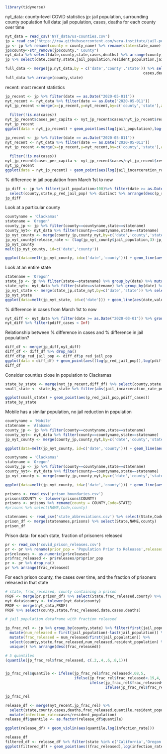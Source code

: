 ```r
library(tidyverse)
```

nyt_data: county-level COVID statistics
jp: jail population, surrounding county population
full data: jail population, cases, deaths for each county over time
```r
nyt_data = read_csv('NYT_data/us-counties.csv')
jp = read_csv('https://raw.githubusercontent.com/vera-institute/jail-population-data/master/jail_population.csv')
jp <- jp %>% rename(county = county_name) %>% rename(state=state_name) %>% arrange(date)
jp$county<-str_remove(jp$county," County")
nyt_data %>% select(date,county,state,cases,deaths) %>% arrange(county)
jp %>% select(date,county,state,jail_population,resident_population,jail_incarceration_rate_per_100k,urbanicity)

full_data <- merge(jp,nyt_data,by = c('date','county','state')) %>% select(date,county,state,jail_population,resident_population,
                                                              cases,deaths)
full_data %>% arrange(county,state)
```

recent: most recent statistics

```r
jp_recent <- jp %>% filter(date == as.Date("2020-05-011"))
nyt_recent <- nyt_data %>% filter(date == as.Date("2020-05-011"))
nyt_jp_recent <-merge(x=jp_recent,y=nyt_recent,by=c('county','state'),all.x=TRUE) %>% select(county,state,jail_population,resident_population,
                                                                                             jail_incarceration_rate_per_100k,cases,deaths) %>%
  filter(!is.na(cases))
nyt_jp_recent$cases_per_capita <- nyt_jp_recent$cases/nyt_jp_recent$resident_population
nyt_jp_recent
ggplot(data = nyt_jp_recent) + geom_point(aes(log(jail_population),log(resident_population),color=log(cases_per_capita)))+scale_color_gradient(low="blue", high="red")
```

```r
jp_recent <- jp %>% filter(date == as.Date("2020-05-011"))
nyt_recent <- nyt_data %>% filter(date == as.Date("2020-05-011"))
nyt_jp_recent <-merge(x=jp_recent,y=nyt_recent,by=c('county','state'),all.x=TRUE) %>% select(county,state,jail_population,resident_population,
                                                                                             jail_incarceration_rate_per_100k,cases,deaths) %>%
  filter(!is.na(cases))
nyt_jp_recent$cases_per_capita <- nyt_jp_recent$cases/nyt_jp_recent$resident_population
nyt_jp_recent
ggplot(data = nyt_jp_recent) + geom_point(aes(log(jail_incarceration_rate_per_100k),log(cases_per_capita)))
```

% difference in jail population from March 1st to now
```r
jp_diff <- jp %>% filter(jail_population>100)%>% filter(date >= as.Date("2020-03-01")) %>% group_by(county,state) %>% mutate(p_red_jail_pop = (first(jail_population)-last(jail_population))/first(jail_population)) %>%
  select(county,state,p_red_jail_pop) %>% distinct %>% arrange(desc(p_red_jail_pop))
jp_diff
```

Look at a particular county
```r
countyname = 'Clackamas'
statename = 'Oregon'
county_jp <- jp %>% filter(county==countyname,state==statename)
county_nyt<- nyt_data %>% filter(county==countyname,state==statename)
jp_nyt_county <- merge(county_jp,county_nyt,by=c('date','county','state')) %>% select(county,date,jail_population,cases)
jp_nyt_county$release_rate <- (lag(jp_nyt_county$jail_population,3)-jp_nyt_county$jail_population)/lag(jp_nyt_county$jail_population,3)*500
jp_nyt_county
melt(jp_nyt_county, id=c('date','county'))

ggplot(data=melt(jp_nyt_county, id=c('date','county'))) + geom_line(aes(date,value,color=variable))
```

Look at an entire state
```r
statename = 'Oregon'
state_jp <- jp %>% filter(state==statename) %>% group_by(date) %>% mutate(total_jailed = sum(jail_population)) %>% select(date,state,total_jailed) %>% unique()
state_nyt<- nyt_data %>% filter(state==statename) %>% group_by(date) %>% mutate(total_cases = sum(cases)) %>% select(date,state,total_cases) %>% unique()
jp_nyt_state <- merge(state_jp,state_nyt,by=c('date','state')) %>% select(date,total_jailed,total_cases)
jp_nyt_state
ggplot(data=melt(jp_nyt_state, id=c('date'))) + geom_line(aes(date,value,color=variable))
```

% difference in cases from March 1st to now
```r
nyt_diff <- nyt_data %>% filter(date >= as.Date("2020-03-01")) %>% group_by(county,state) %>% mutate(pdiff_cases = (last(cases)-first(cases))/first(cases)) %>% arrange(desc(pdiff_cases)) %>% select(county,state,pdiff_cases) %>% distinct
nyt_diff %>% filter(pdiff_cases < Inf)
```

Relationship between % difference in cases and % difference in jail population?
```r
diff_df <- merge(jp_diff,nyt_diff)
diff_df <- diff_df %>% drop_na()
diff_df$p_red_jail_pop <- diff_df$p_red_jail_pop
ggplot(data = diff_df) + geom_point(aes((log(p_red_jail_pop)),log(pdiff_cases)))
diff_df
```


Consider counties close in population to Clackamas
```r
state_by_state <- merge(nyt_jp_recent,diff_df) %>% select(county,state,jail_population,resident_population,jail_incarceration_rate_per_100k,cases,p_red_jail_pop,pdiff_cases)
small_state <- state_by_state %>% filter(abs(jail_incarceration_rate_per_100k-32.8)<50000) %>% arrange(desc(p_red_jail_pop))

ggplot(small_state) + geom_point(aes(p_red_jail_pop,pdiff_cases))
state_by_state
```

Mobile has a similar population, no jail reduction in population
```r
countyname = 'Mobile'
statename = 'Alabama'
county_jp <- jp %>% filter(county==countyname,state==statename)
county_nyt<- nyt_data %>% filter(county==countyname,state==statename)
jp_nyt_county <- merge(county_jp,county_nyt,by=c('date','county','state')) %>% select(county,date,jail_population,cases)

ggplot(data=melt(jp_nyt_county, id=c('date','county'))) + geom_line(aes(date,value,color=variable))
```

```r
countyname = 'Clackamas'
statename = 'Oregon'
county_jp <- jp %>% filter(county==countyname,state==statename)
county_nyt<- nyt_data %>% filter(county==countyname,state==statename)
jp_nyt_county <- merge(county_jp,county_nyt,by=c('date','county','state')) %>% select(county,date,jail_population,cases)

ggplot(data=melt(jp_nyt_county, id=c('date','county'))) + geom_line(aes(date,value,color=variable))
```

```r
prisons <- read_csv('prison_boundaries.csv')
prisons$COUNTY <- tolower(prisons$COUNTY)
prisons <- prisons %>% rename(county = COUNTY,Code=STATE)
#prisons %>% select(NAME,Code,county)

statenames <- read_csv('state_abbreviations.csv') %>% select(State,Code)
prison_df <- merge(statenames,prisons) %>% select(State,NAME,county)
prison_df
```

Prison data: for each state, fraction of prisoners released
```r
pr <- read_csv('covid_prison_releases.csv') 
pr <- pr %>% rename(prior_pop = 'Population Prior to Releases',releases = "Overall Pop. Reduction / \nTotal Number of Releases") %>% select(State,Facility,prior_pop,releases) %>% drop_na() %>% filter(Facility=='Statewide')
pr$releases <- as.numeric(pr$releases)
pr$frac_released <- pr$releases/pr$prior_pop
pr <- pr %>% drop_na()
pr %>% arrange(frac_released)
```

For each prison county, the cases over time, and the fraction of prisoners released in that state
```r
# state, frac_released, county containing a prison
PRDF <- merge(pr,prison_df) %>% select(State,frac_released,county) %>% rename(state=State)
nyt_data$county <- tolower(nyt_data$county)
PRDF <- merge(nyt_data,PRDF)
PRDF %>% select(county,state,frac_released,date,cases,deaths)
```



```r
# jail population dataframe with fraction released

jp_frac_rel <- jp %>% group_by(county,state) %>% filter(first(jail_population) >20)%>% 
  mutate(num_released = first(jail_population)-last(jail_population)) %>% 
  mutate(frac_released = num_released/first(jail_population)) %>%
  select(county,state,frac_released,num_released,resident_population) %>%
  unique() %>% arrange(desc(frac_released))

# 5 quantiles
(quantile(jp_frac_rel$frac_released, c(.2,.4,.6,.8,1)))


jp_frac_rel$quantile <- ifelse(jp_frac_rel$frac_released<.08,5,
                               ifelse(jp_frac_rel$frac_released<.19,4,
                                      ifelse(jp_frac_rel$frac_released<.29,3,
                                             ifelse(jp_frac_rel$frac_released<.40,2,1))))

jp_frac_rel

release_df <- merge(nyt_recent,jp_frac_rel) %>%
  select(state,county,cases,deaths,frac_released,quantile,resident_population) %>%
  mutate(infection_rate=cases/resident_population)
release_df$quantile <- as.factor(release_df$quantile)

ggplot(release_df) + geom_violin(aes(quantile,log(infection_rate)))
```


```r
release_df
filtered_df <- release_df %>% filter(state %in% c('California','Oregon','Ohio','Michigan','New York'))
ggplot(filtered_df) + geom_point(aes((frac_released),log(infection_rate),color=state,size=resident_population))
```

